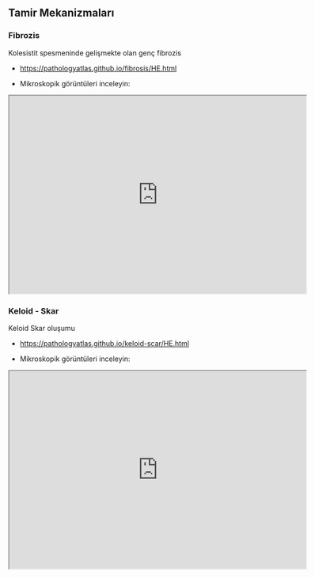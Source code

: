 ## Tamir Mekanizmaları

### Fibrozis

Kolesistit spesmeninde gelişmekte olan genç fibrozis

-   <https://pathologyatlas.github.io/fibrosis/HE.html>

-   Mikroskopik görüntüleri inceleyin:

<iframe src="https://pathologyatlas.github.io/fibrosis/HE.html" width="600px" height="400px">

</iframe>

### Keloid - Skar

Keloid Skar oluşumu

-   <https://pathologyatlas.github.io/keloid-scar/HE.html>

-   Mikroskopik görüntüleri inceleyin:

<iframe src="https://pathologyatlas.github.io/keloid-scar/HE.html" width="600px" height="400px">

</iframe>
